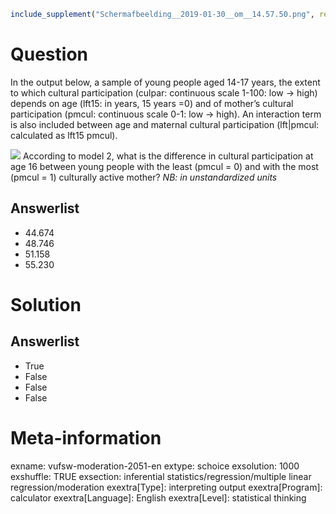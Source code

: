 ```r
include_supplement("Schermafbeelding__2019-01-30__om__14.57.50.png", recursive = TRUE)
```

Question
========
In the output below, a sample of young people aged 14-17 years, the extent to which cultural participation (culpar: continuous scale 1-100: low -&gt; high) depends on age (lft15: in years, 15 years =0) and of mother's cultural participation (pmcul: continuous scale 0-1: low -&gt; high). An interaction term is also included between age and maternal cultural participation (lft|pmcul: calculated as lft15 pmcul).  
  
![](Schermafbeelding__2019-01-30__om__14.57.50.png)
According to model 2, what is the difference in cultural participation at age 16 between young people with the least (pmcul = 0) and with the most (pmcul = 1) culturally active mother? *NB: in unstandardized units*

Answerlist
----------
* 44.674
* 48.746
* 51.158
* 55.230

Solution
========

Answerlist
----------
* True
* False
* False
* False

Meta-information
================
exname: vufsw-moderation-2051-en
extype: schoice
exsolution: 1000
exshuffle: TRUE
exsection: inferential statistics/regression/multiple linear regression/moderation
exextra[Type]: interpreting output
exextra[Program]: calculator
exextra[Language]: English
exextra[Level]: statistical thinking


